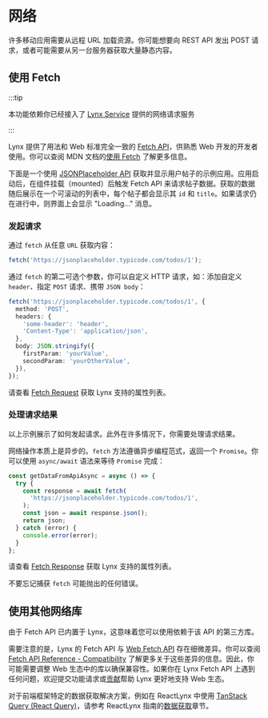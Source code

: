 # 网络

许多移动应用需要从远程 URL 加载资源。你可能想要向 REST API 发出 POST 请求，或者可能需要从另一台服务器获取大量静态内容。

## 使用 Fetch

:::tip

本功能依赖你已经接入了 [Lynx Service](guide/start/integrate-with-existing-apps) 提供的网络请求服务

:::

Lynx 提供了用法和 Web 标准完全一致的 [Fetch API](api/lynx-api/global/fetch)，供熟悉 Web 开发的开发者使用。你可以查阅 MDN 文档的[使用 Fetch](https://developer.mozilla.org/en-US/docs/Web/API/Fetch_API/Using_Fetch) 了解更多信息。

下面是一个使用 [JSONPlaceholder API](https://jsonplaceholder.typicode.com/) 获取并显示用户帖子的示例应用。应用启动后，在组件挂载（mounted）后触发 Fetch API 来请求帖子数据。获取的数据随后展示在一个可滚动的列表中，每个帖子都会显示其 `id` 和 `title`。如果请求仍在进行中，则界面上会显示 "Loading..." 消息。


<Go
  example="networking"
  defaultFile="src/fetch/index.tsx"
  img="https://lf-lynx.tiktok-cdns.com/obj/lynx-artifacts-oss-sg/lynx-website/assets/doc/networking/fetch-example-image.webp"
  defaultEntryFile="dist/fetch.lynx.bundle"
  entry="src/fetch"
/>

### 发起请求

通过 `fetch` 从任意 `URL` 获取内容：

```typescript
fetch('https://jsonplaceholder.typicode.com/todos/1');
```

通过 `fetch` 的第二可选个参数，你可以自定义 HTTP 请求，如：添加自定义 `header`、指定 `POST` 请求、携带 `JSON body`：

```typescript
fetch('https://jsonplaceholder.typicode.com/todos/1', {
  method: 'POST',
  headers: {
    'some-header': 'header',
    'Content-Type': 'application/json',
  },
  body: JSON.stringify({
    firstParam: 'yourValue',
    secondParam: 'yourOtherValue',
  }),
});
```

请查看 [Fetch Request](api/lynx-api/global/fetch#request) 获取 Lynx 支持的属性列表。

### 处理请求结果

以上示例展示了如何发起请求。此外在许多情况下，你需要处理请求结果。

网络操作本质上是异步的。`fetch` 方法遵循异步编程范式，返回一个 `Promise`。你可以使用 `async/await` 语法来等待 `Promise` 完成：

```typescript
const getDataFromApiAsync = async () => {
  try {
    const response = await fetch(
      'https://jsonplaceholder.typicode.com/todos/1',
    );
    const json = await response.json();
    return json;
  } catch (error) {
    console.error(error);
  }
};
```

请查看 [Fetch Response](api/lynx-api/global/fetch#response) 获取 Lynx 支持的属性列表。

不要忘记捕获 `fetch` 可能抛出的任何错误。

## 使用其他网络库

由于 Fetch API 已内置于 Lynx，这意味着您可以使用依赖于该 API 的第三方库。

需要注意的是，Lynx 的 Fetch API 与 [Web Fetch API](https://developer.mozilla.org/en-US/docs/Web/API/Fetch_API) 存在细微差异。你可以查阅 [Fetch API Reference - Compatibility](api/lynx-api/global/fetch#compatibility) 了解更多关于这些差异的信息。因此，你可能需要调整 Web 生态中的库以确保兼容性。如果你在 Lynx Fetch API 上遇到任何问题，欢迎提交功能请求或[贡献](https://github.com/lynx-family/lynx/blob/develop/CONTRIBUTING.md)帮助 Lynx 更好地支持 Web 生态。

对于前端框架特定的数据获取解决方案，例如在 ReactLynx 中使用 [TanStack Query (React Query)](https://tanstack.com/query/latest)，请参考 ReactLynx 指南的[数据获取](react/data-fetching)章节。
